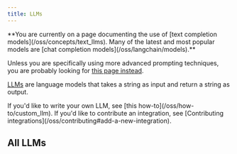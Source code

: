 ```yaml
---
title: LLMs
---
```


<Warning>
**You are currently on a page documenting the use of [text completion models](/oss/concepts/text_llms). Many of the latest and most popular models are [chat completion models](/oss/langchain/models).**


Unless you are specifically using more advanced prompting techniques, you are probably looking for [this page instead](/oss/integrations/chat/).
</Warning>

[LLMs](docs/concepts/#llms) are language models that takes a string as input and return a string as output.

<Info>
If you'd like to write your own LLM, see [this how-to](/oss/how-to/custom_llm). If you'd like to contribute an integration, see [Contributing integrations](/oss/contributing#add-a-new-integration).
</Info>

## All LLMs

<Columns cols={3}>
  <Card
    title="AI21"
    icon="link"
    href="/oss/integrations/llms/ai21"
    arrow="true"
    cta="View guide"
  >
  </Card>
  <Card
    title="AlephAlpha"
    icon="link"
    href="/oss/integrations/llms/aleph_alpha"
    arrow="true"
    cta="View guide"
  >
  </Card>
  <Card
    title="Arcjet Redact"
    icon="link"
    href="/oss/integrations/llms/arcjet"
    arrow="true"
    cta="View guide"
  >
  </Card>
  <Card
    title="AWS SageMakerEndpoint"
    icon="link"
    href="/oss/integrations/llms/aws_sagemaker"
    arrow="true"
    cta="View guide"
  >
  </Card>
  <Card
    title="Azure OpenAI"
    icon="link"
    href="/oss/integrations/llms/azure"
    arrow="true"
    cta="View guide"
  >
  </Card>
  <Card
    title="Bedrock"
    icon="link"
    href="/oss/integrations/llms/bedrock"
    arrow="true"
    cta="View guide"
  >
  </Card>
  <Card
    title="ChromeAI"
    icon="link"
    href="/oss/integrations/llms/chrome_ai"
    arrow="true"
    cta="View guide"
  >
  </Card>
  <Card
    title="Cloudflare Workers AI"
    icon="link"
    href="/oss/integrations/llms/cloudflare_workersai"
    arrow="true"
    cta="View guide"
  >
  </Card>
  <Card
    title="Cohere"
    icon="link"
    href="/oss/integrations/llms/cohere"
    arrow="true"
    cta="View guide"
  >
  </Card>
  <Card
    title="Deep Infra"
    icon="link"
    href="/oss/integrations/llms/deep_infra"
    arrow="true"
    cta="View guide"
  >
  </Card>
  <Card
    title="Fireworks"
    icon="link"
    href="/oss/integrations/llms/fireworks"
    arrow="true"
    cta="View guide"
  >
  </Card>
  <Card
    title="Friendli"
    icon="link"
    href="/oss/integrations/llms/friendli"
    arrow="true"
    cta="View guide"
  >
  </Card>
  <Card
    title="Google Vertex AI"
    icon="link"
    href="/oss/integrations/llms/google_vertex_ai"
    arrow="true"
    cta="View guide"
  >
  </Card>
  <Card
    title="Gradient AI"
    icon="link"
    href="/oss/integrations/llms/gradient_ai"
    arrow="true"
    cta="View guide"
  >
  </Card>
  <Card
    title="HuggingFaceInference"
    icon="link"
    href="/oss/integrations/llms/huggingface_inference"
    arrow="true"
    cta="View guide"
  >
  </Card>
  <Card
    title="IBM watsonx.ai"
    icon="link"
    href="/oss/integrations/llms/ibm"
    arrow="true"
    cta="View guide"
  >
  </Card>
  <Card
    title="JigsawStack Prompt Engine"
    icon="link"
    href="/oss/integrations/llms/jigsawstack"
    arrow="true"
    cta="View guide"
  >
  </Card>
  <Card
    title="Layerup Security"
    icon="link"
    href="/oss/integrations/llms/layerup_security"
    arrow="true"
    cta="View guide"
  >
  </Card>
  <Card
    title="Llama CPP"
    icon="link"
    href="/oss/integrations/llms/llama_cpp"
    arrow="true"
    cta="View guide"
  >
  </Card>
  <Card
    title="MistralAI"
    icon="link"
    href="/oss/integrations/llms/mistral"
    arrow="true"
    cta="View guide"
  >
  </Card>
  <Card
    title="Ollama"
    icon="link"
    href="/oss/integrations/llms/ollama"
    arrow="true"
    cta="View guide"
  >
  </Card>
  <Card
    title="OpenAI"
    icon="link"
    href="/oss/integrations/llms/openai"
    arrow="true"
    cta="View guide"
  >
  </Card>
  <Card
    title="RaycastAI"
    icon="link"
    href="/oss/integrations/llms/raycast"
    arrow="true"
    cta="View guide"
  >
  </Card>
  <Card
    title="Replicate"
    icon="link"
    href="/oss/integrations/llms/replicate"
    arrow="true"
    cta="View guide"
  >
  </Card>
  <Card
    title="Together AI"
    icon="link"
    href="/oss/integrations/llms/together"
    arrow="true"
    cta="View guide"
  >
  </Card>
  <Card
    title="WRITER"
    icon="link"
    href="/oss/integrations/llms/writer"
    arrow="true"
    cta="View guide"
  >
  </Card>
  <Card
    title="YandexGPT"
    icon="link"
    href="/oss/integrations/llms/yandex"
    arrow="true"
    cta="View guide"
  >
  </Card>
</Columns>
